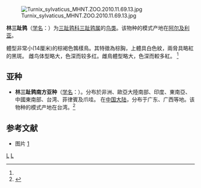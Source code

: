 {{speciesbox
| name = 林三趾鹑
| status = LC
| status_system = iucn3.1
| status_ref = <ref>{{IUCN|id=22680500 |title=''Turnix sylvaticus'' |assessors=[[BirdLife_International|BirdLife International]] |assessor-link=BirdLife International |version=2017.1 |year=2016 |accessdate=1 October 2016}} 数据库資料包含說明此物種被編入無危級別的原因</ref>
| image = Kurrichane Buttonquail 2016 01 01 2734.jpg
| genus = Turnix
| species = sylvaticus
| authority = [[René_Louiche_Desfontaines|Desfontaines]], 1789<ref name='id1785'>{{cite web| url =http://www.bioinfo.cn/db05/BjdwSpecies.php?action=view&id=1785| title =林三趾鹑| work =《中国动物物种编目数据库》| publisher =中国科学院微生物研究所| author =中国科学院动物研究所| accessdate =2009-04-04| deadurl =yes| archiveurl =https://web.archive.org/web/20160305055921/http://www.bioinfo.cn/db05/BjdwSpecies.php?action=view&id=1785| archivedate =2016-03-05}}</ref>
| synonyms = ''Turnix sylvatica''
}}
[[File:Turnix_sylvaticus_MHNT.ZOO.2010.11.69.13.jpg|thumb]]

'''林三趾鹑'''（[[学名|学名]]：{{lang|la|''Turnix sylvaticus''}}）为[[三趾鹑科|三趾鹑科]][[三趾鹑属|三趾鹑属]]的[[鸟类|鸟类]]。该物种的模式产地在[[阿尔及利亚|阿尔及利亚]]。

體型非常小(14厘米)的棕褐色鶉樣鳥。其特徵為棕胸，上體具白色紋，兩脅具略紅的黑斑。 雌鸟体型略大，色深而较多红。雌鳥體型略大，色深而較多紅。 
<ref name='id1785'/>

== 亚种 ==
*'''林三趾鹑南方亚种'''（[[学名|学名]]：{{lang|la|''Turnix sylvaticus mikado''}}）。分布於非洲、歐亞大陸南部、印度、東南亞、中國東南部、台湾、菲律賓及爪哇。 在[[中国大陆|中国大陆]]，分布于广东、广西等地。该物种的模式产地在台湾。<ref name='id1786'>{{cite web| url =http://www.bioinfo.cn/db05/BjdwSpecies.php?action=view&id=1786| title =林三趾鹑南方亚种| work =《中国动物物种编目数据库》| publisher =中国科学院微生物研究所| author =中国科学院动物研究所| accessdate =2009-04-04| deadurl =yes| archiveurl =https://web.archive.org/web/20160305002623/http://www.bioinfo.cn/db05/BjdwSpecies.php?action=view&id=1786| archivedate =2016-03-05}}</ref>

== 参考文献 ==
{{reflist}}
* 图片 [https://www.liewwkphoto.com/blog/?p=6292] {{Wayback|url=https://www.liewwkphoto.com/blog/?p=6292 |date=20200722051945 }}
{{Taxonbar|from=Q18836}}

[[Category:三趾鹑属|L]]
[[Category:1789年描述的鸟类|L]]